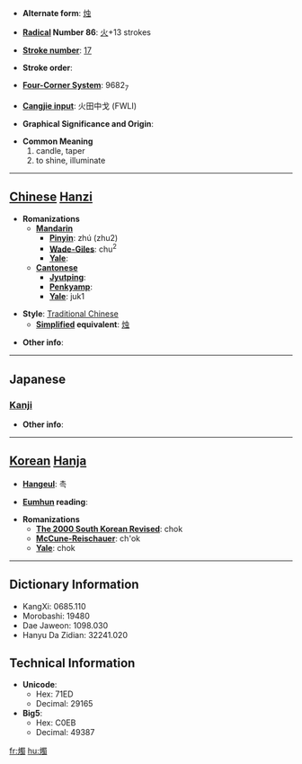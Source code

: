 * '''Alternate form''': [[烛]]

* '''[[Wiktionary:Chinese radical index| Radical]] Number 86''': [[Wiktionary:Chinese radical index 火|火]]+13 strokes

* '''[[Wiktionary:Chinese total strokes index|Stroke number]]''': [[Wiktionary:Chinese total strokes index 17|17]]

* '''Stroke order''': 

* '''[[Wiktionary:Chinese four corner index|Four-Corner System]]''': 9682<sub>7</sub>

* '''[[Wiktionary:Chinese Cangjie index|Cangjie input]]''': 火田中戈 (FWLI)

* '''Graphical Significance and Origin''': 

* '''Common Meaning'''
*#candle, taper
*# to shine, illuminate


----

== [[Chinese]] [[Hanzi]] ==

* '''Romanizations'''
** '''[[Mandarin]]'''
*** '''[[Pinyin]]''': zhú (zhu2)
*** '''[[Wade-Giles]]''': chu<sup>2</sup>
*** '''[[Yale]]''': 
** '''[[Cantonese]]'''
*** '''[[Jyutping]]''':
*** '''[[Penkyamp]]''': 
*** '''[[Yale]]''': juk1

* '''Style''': [[Traditional Chinese]] 
** '''[[Simplified Chinese|Simplified]] equivalent''': [[烛]]

* '''Other info''': 

----

==Japanese==
===[[Kanji]]===
{{kanji|on readings=[[しょく]] (shoku), [[そく]] (soku)|kun readings=[[ともしび]] (tomoshibi)}}

* '''Other info''':  

----

== [[Korean]] [[Hanja]] ==

* '''[[Hangeul]]''': 촉

* '''[[Eumhun]] reading''': 

* '''Romanizations'''
** '''[[The 2000 South Korean Revised Romanization|The 2000 South Korean Revised]]''': chok
** '''[[McCune-Reischauer]]''': ch'ok
** '''[[Yale]]''': chok

----

== Dictionary Information ==

* KangXi: 0685.110
* Morobashi: 19480
* Dae Jaweon: 1098.030
* Hanyu Da Zidian: 32241.020

== Technical Information ==

* '''Unicode''':
** Hex: 71ED
** Decimal: 29165
* '''Big5''':
** Hex: C0EB
** Decimal: 49387

[[fr:燭]]
[[hu:燭]]